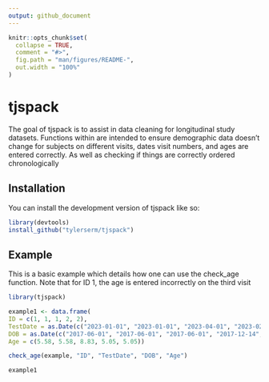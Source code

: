```yaml
---
output: github_document
---
```


<!-- README.md is generated from README.Rmd. Please edit that file -->

```r
knitr::opts_chunk$set(
  collapse = TRUE,
  comment = "#>",
  fig.path = "man/figures/README-",
  out.width = "100%"
)
```

# tjspack

<!-- badges: start -->
<!-- badges: end -->

The goal of tjspack is to assist in data cleaning for longitudinal study datasets. Functions within are intended to ensure
demographic data doesn't change for subjects on different visits, dates visit numbers, and ages are entered correctly. As well as
checking if things are correctly ordered chronologically

## Installation

You can install the development version of tjspack like so:

``` r
library(devtools)
install_github("tylerserm/tjspack")
```

## Example

This is a basic example which details how one can use the check_age function.
Note that for ID 1, the age is entered incorrectly on the third visit

```r
library(tjspack)

example1 <- data.frame(
ID = c(1, 1, 1, 2, 2),
TestDate = as.Date(c("2023-01-01", "2023-01-01", "2023-04-01", "2023-02-01", "2023-02-01")),
DOB = as.Date(c("2017-06-01", "2017-06-01", "2017-06-01", "2017-12-14", "2017-12-14")),
Age = c(5.58, 5.58, 8.83, 5.05, 5.05))

check_age(example, "ID", "TestDate", "DOB", "Age")

example1
```
